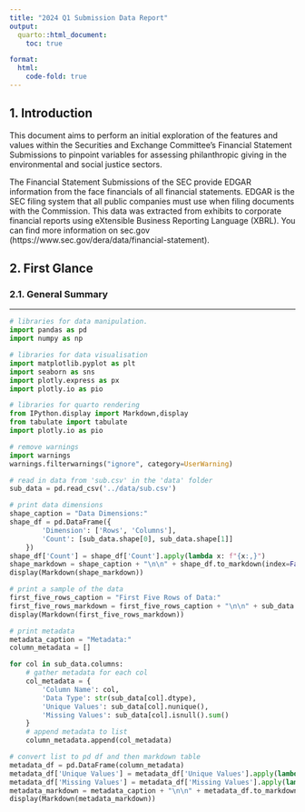 ```yaml
---
title: "2024 Q1 Submission Data Report"
output:
  quarto::html_document:
    toc: true

format:
  html:
    code-fold: true
---
```


## 1. Introduction

This document aims to perform an initial exploration of the features and values within the Securities and Exchange Committee's Financial Statement Submissions to pinpoint variables for assessing philanthropic giving in the environmental and social justice sectors.

The Financial Statement Submissions of the SEC provide EDGAR information from the face financials of all financial statements. EDGAR is the SEC filing system that all public companies must use when filing documents with the Commission. This data was extracted from exhibits to corporate financial reports using eXtensible Business Reporting Language (XBRL). You can find more information on sec.gov (https://www.sec.gov/dera/data/financial-statement).

## 2. First Glance

### 2.1. General Summary

------------------------------------------------------------------------

```python
# libraries for data manipulation.
import pandas as pd
import numpy as np

# libraries for data visualisation
import matplotlib.pyplot as plt
import seaborn as sns
import plotly.express as px
import plotly.io as pio

# libraries for quarto rendering
from IPython.display import Markdown,display
from tabulate import tabulate
import plotly.io as pio

# remove warnings
import warnings
warnings.filterwarnings("ignore", category=UserWarning)

# read in data from 'sub.csv' in the 'data' folder
sub_data = pd.read_csv('../data/sub.csv')

# print data dimensions
shape_caption = "Data Dimensions:"
shape_df = pd.DataFrame({
        'Dimension': ['Rows', 'Columns'],
        'Count': [sub_data.shape[0], sub_data.shape[1]]
    })
shape_df['Count'] = shape_df['Count'].apply(lambda x: f"{x:,}")
shape_markdown = shape_caption + "\n\n" + shape_df.to_markdown(index=False)
display(Markdown(shape_markdown))

# print a sample of the data
first_five_rows_caption = "First Five Rows of Data:"
first_five_rows_markdown = first_five_rows_caption + "\n\n" + sub_data.head().to_markdown(index=False)
display(Markdown(first_five_rows_markdown))

# print metadata
metadata_caption = "Metadata:"
column_metadata = []

for col in sub_data.columns:
    # gather metadata for each col
    col_metadata = {
        'Column Name': col,
        'Data Type': str(sub_data[col].dtype),
        'Unique Values': sub_data[col].nunique(),
        'Missing Values': sub_data[col].isnull().sum()
    }
    # append metadata to list
    column_metadata.append(col_metadata)

# convert list to pd df and then markdown table
metadata_df = pd.DataFrame(column_metadata)
metadata_df['Unique Values'] = metadata_df['Unique Values'].apply(lambda x: f"{x:,}")
metadata_df['Missing Values'] = metadata_df['Missing Values'].apply(lambda x: f"{x:,}")
metadata_markdown = metadata_caption + "\n\n" + metadata_df.to_markdown(index=False)
display(Markdown(metadata_markdown))

```
